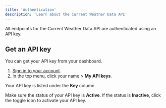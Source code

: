 ```yaml
---
title: 'Authentication'
description: 'Learn about the Current Weather Data API'
---
```


All endpoints for the Current Weather Data API are authenticated using an API key.

## Get an API key

You can get your API key from your dashboard.

  1. [Sign in to your account](https://openweathermap.org/home/sign_in).
  2. In the top menu, click your name > **My API keys**.
    
Your API key is listed under the **Key** column.

<Info>Make sure the status of your API key is **Active**. If the status is **Inactive**, click the toggle icon to activate your API key.</Info>